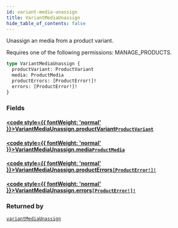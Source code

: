 ```yaml
---
id: variant-media-unassign
title: VariantMediaUnassign
hide_table_of_contents: false
---
```








Unassign an media from a product variant. 

Requires one of the following permissions: MANAGE_PRODUCTS.

```graphql
type VariantMediaUnassign {
  productVariant: ProductVariant
  media: ProductMedia
  productErrors: [ProductError!]!
  errors: [ProductError!]!
}
```


### Fields

#### [<code style={{ fontWeight: 'normal' }}>VariantMediaUnassign.<b>productVariant</b></code>](#)<Bullet />[`ProductVariant`](../../../developer/api-reference/objects/product-variant) <Badge class="secondary" text="object"/>
> 
> 

#### [<code style={{ fontWeight: 'normal' }}>VariantMediaUnassign.<b>media</b></code>](#)<Bullet />[`ProductMedia`](../../../developer/api-reference/objects/product-media) <Badge class="secondary" text="object"/>
> 
> 

#### [<code style={{ fontWeight: 'normal' }}>VariantMediaUnassign.<b>productErrors</b></code>](#)<Bullet />[`[ProductError!]!`](../../../developer/api-reference/objects/product-error) <Badge class="secondary" text="non-null"/> <Badge class="secondary" text="object"/>
> 
> 

#### [<code style={{ fontWeight: 'normal' }}>VariantMediaUnassign.<b>errors</b></code>](#)<Bullet />[`[ProductError!]!`](../../../developer/api-reference/objects/product-error) <Badge class="secondary" text="non-null"/> <Badge class="secondary" text="object"/>
> 
> 



### Returned by

[`variantMediaUnassign`](../../../developer/api-reference/mutations/variant-media-unassign)  <Badge class="secondary" text="mutation"/>




